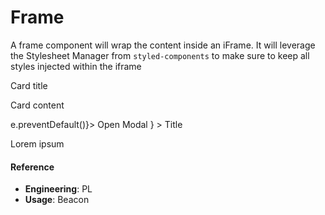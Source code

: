 
<Meta title="🛠 Utilities/DOM/Frame" component={Frame} />

# Frame

A frame component will wrap the content inside an iFrame. It will leverage the Stylesheet Manager from `styled-components` to make sure to keep all styles injected within the iframe

<Canvas>
  <Story name="default">
    <Frame style={{ border: 0, height: '500px' }}>
      <HSDS.Provider>
        <Card>
          <Heading>Card title</Heading>
          <p>
            <Text>Card content</Text>
          </p>
          <div>
            <Modal
              trigger={
                <Button kind="primary" onClick={e => e.preventDefault()}>
                  Open Modal
                </Button>
              }
            >
              <Modal.Body>
                <Heading>Title</Heading>
                <p>Lorem ipsum</p>
              </Modal.Body>
            </Modal>
          </div>
        </Card>
      </HSDS.Provider>
    </Frame>
  </Story>
</Canvas>

#### Reference

- **Engineering**: PL
- **Usage**: Beacon
